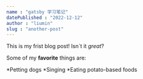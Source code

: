 ```yaml
---
name : "gatsby 学习笔记"
datePublished : "2022-12-12"
author : "liumin"
slug : "another-post"
---
```


This is my frist blog post! Isn`t it *great*?

Some of my **favorite** things are:

*Petting dogs
*Singing
*Eating potato-based foods